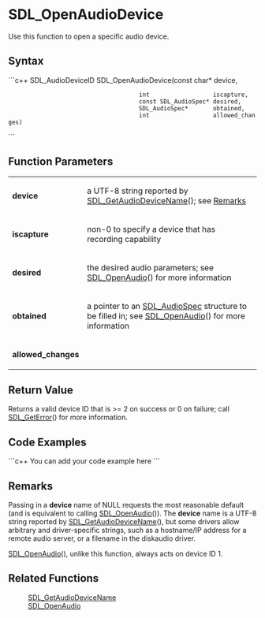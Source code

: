 <!-- pragma section-numbers off -->
<!-- pragma disable-camelcase -->

= SDL_OpenAudioDevice =
Use this function to open a specific audio device.


== Syntax ==
```c++
SDL_AudioDeviceID SDL_OpenAudioDevice(const char*          device,
                                      int                  iscapture,
                                      const SDL_AudioSpec* desired,
                                      SDL_AudioSpec*       obtained,
                                      int                  allowed_changes)
```

== Function Parameters ==
{|
|'''device'''
|a UTF-8 string reported by [[SDL_GetAudioDeviceName]](); see [[#Remarks|Remarks]]
|-
|'''iscapture'''
|non-0 to specify a device that has recording capability
|-
|'''desired'''
|the desired audio parameters; see [[SDL_OpenAudio]]() for more information
|-
|'''obtained'''
|a pointer to an [[SDL_AudioSpec]] structure to be filled in; see [[SDL_OpenAudio]]() for more information
|-
|'''allowed_changes'''
|
|}

== Return Value ==
Returns a valid device ID that is >= 2 on success or 0 on failure; call [[SDL_GetError]]() for more information. 

== Code Examples ==
```c++
You can add your code example here
```

== Remarks ==
Passing in a '''device''' name of NULL requests the most reasonable default (and is equivalent to calling [[SDL_OpenAudio]]()).
The '''device''' name is a UTF-8 string reported by [[SDL_GetAudioDeviceName]](), but some drivers allow arbitrary and driver-specific strings, such as a hostname/IP address for a remote audio server, or a filename in the diskaudio driver.

[[SDL_OpenAudio]](), unlike this function, always acts on device ID 1.

== Related Functions ==
:[[SDL_GetAudioDeviceName]]
:[[SDL_OpenAudio]]
